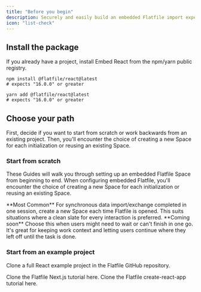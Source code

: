 ```yaml
---
title: "Before you begin"
description: Securely and easily build an embedded Flatfile import experience into your React application.
icon: "list-check"
---
```


## Install the package

If you already have a project, install Embed React from the npm/yarn public registry.

<CodeGroup>

```npm npm
npm install @flatfile/react@latest
# expects "16.0.0" or greater
```

```yarn yarn
yarn add @flatfile/react@latest
# expects "16.0.0" or greater
```

</CodeGroup>

## Choose your path

First, decide if you want to start from scratch or work backwards from an existing project. Then, you'll encounter the choice of creating a new Space for each initialization or reusing an existing Space.

### Start from scratch

These Guides will walk you through setting up an embedded Flatfile Space from beginning to end. When configuring embedded Flatfile, you'll encounter the choice of creating a new Space for each initialization or reusing an existing Space.

<CardGroup cols={2}>
  <Card title="Embed a new Space" icon="plus" href="../react/new_space">
    **Most Common** For synchronous data import/exchange completed in one
    session, create a new Space each time Flatfile is opened. This suits
    situations where a clean slate for every interaction is preferred.
  </Card>
  <Card title="Reuse an existing Space" icon="clock">
    **Coming soon** Choose this when users might need to wait or can't finish in
    one go. It's great for keeping work context and letting users continue where
    they left off until the task is done.
  </Card>
</CardGroup>

### Start from an example project

Clone a full React example project in the Flatfile GitHub repository.

<CardGroup cols={2}>
  <Card
    title="flatfile-nextjs"
    icon="react"
    href="https://github.com/FlatFilers/flatfile-nextjs"
  >
    Clone the Flatfile Next.js tutorial here.
  </Card>
  <Card
    title="create-flatfile-react"
    icon="react"
    href="https://github.com/FlatFilers/create-flatfile-react"
  >
    Clone the Flatfile create-react-app tutorial here.
  </Card>
</CardGroup>
